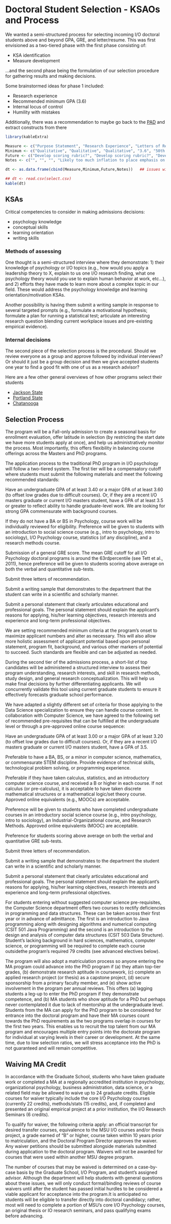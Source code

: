 # Doctoral Student Selection - KSAOs and Process {#select}

We wanted a semi-structured process for selecting incoming I/O doctoral students above and beyond GPA, GRE, and letter/resume. This was first envisioned as a two-tiered phase with the first phase consisting of:

+ KSA identification
+ Measure development

...and the second phase being the formulation of our selection procedure for gathering results and making decisions. 

Some brainstormed ideas for phase 1 included:

+ Research experience
+ Recommended minimum GPA (3.6)
+ Internal locus of control
+ Humility with mistakes 

Additionally, there was a recommendation to maybe go back to the [PAD](https://docs.google.com/document/d/1eXTDvfQWcNplMgt8zbVZldw-ByelTlfpzYORBGq423c/edit?usp=sharing) and extract constructs from there

```{r, echo=FALSE, warning=FALSE, message=FALSE}
library(kableExtra)

Measure <- c("Purpose Statement", "Research Experience", "Letters of Recommendation", "Undergraduate GPA", "GRE Verbal", "GRE Quantitative", "Locus of Control", "Humility with Mistakes", "Interview")
Minimum <- c("Qualitative", "Qualitative", "Qualitative", "3.6", "50th %ile", "50th %ile", "", "", "Qualitative") 
Future <- c("Develop scoring rubric?", "Develop scoring rubric?", "Develop scoring rubric?", "", "", "", "Internally developed measure", "Internally developed measure")
Notes <- c("", "", "", "Likely too much inflation to place emphasis on graduate GPA for post-masters' applicants", "50th a placeholder", "50th a placeholder", "Anything beyond typical application materials will likely reduce our applicant pool", "Anything beyond typical application materials will likely reduce our applicant pool", "Anything beyond typical application materials will likely reduce our applicant pool")

dt <- as.data.frame(cbind(Measure,Minimum,Future,Notes))   ## issues with .csv and GitHub (6/8/20)

## dt <- read.csv(select.csv)
kable(dt)

```


## KSAs {#ksa}

Critical competencies to consider in making admissions decisions:
 
+ psychology knowledge
+ conceptual skills
+ learning orientation
+ writing skills 

### Methods of assessing

One thought is a semi-structured interview where they demonstrate: 1) their knowledge of psychology or I/O topics (e.g., how would you apply a leadership theory to X, explain to us one I/O research finding, what one psychology theory would you use to explain human behavior at work, etc…), and 2) efforts they have made to learn more about a complex topic in our field. These would address the psychology knowledge and learning orientation/motivation KSAs. 

Another possibility is having them submit a writing sample in response to several targeted prompts (e.g., formulate a motivational hypothesis; formulate a plan for running a statistical test; articulate an interesting research question blending current workplace issues and pre-existing empirical evidence). 

### Internal decisions

The second piece of the selection process is the procedural. Should we review everyone as a group and approve followed by individual interviews? Or should it just be a group decision and then we give accepted students one year to find a good fit with one of us as a research advisor?

Here are a few other general overviews of how other programs select their students

+ [Jackson State](http://www.jsums.edu/psychology/ph-d-in-clinical-psychology-student-admission-outcomes-and-other-data/forms/)
+ [Portland State](https://www.pdx.edu/psy/graduate-faqs#faq09.htm)
+ [Chatanooga](https://www.utc.edu/psychology/graduate/msiopysch/ioadmissionscriteria.php)

## Selection Process

The program will be a Fall-only admission to create a seasonal basis for enrollment evaluation, offer latitude in selection (by restricting the start date we have more students apply at once), and help us administratively monitor the process. Most importantly, this offers flexibility in balancing course offerings across the Masters and PhD programs. 
 
The application process to the traditional PhD program in I/O psychology will follow a two-tiered system. The first tier will be a compensatory cutoff where students must submit the following materials and meet the following recommended standards:
 
Have an undergraduate GPA of at least 3.40 or a major GPA of at least 3.60 (to offset low grades due to difficult courses). Or, if they are a recent I/O masters graduate or current I/O masters student, have a GPA of at least 3.5 or greater to reflect ability to handle graduate-level work. We are looking for strong GPA commensurate with background courses.
 
If they do not have a BA or BS in Psychology, course work will be individually reviewed for eligibility. Preference will be given to students with an introduction to social science course (e.g., intro to psychology, intro to sociology), I/O Psychology course, statistics (of any discipline), and a research methods course. 
 
Submission of a general GRE score. The mean GRE cutoff for all I/O Psychology doctoral programs is around the 63rdpercentile (see Tett et al., 2011), hence preference will be given to students scoring above average on both the verbal and quantitative sub-tests. 
 
Submit three letters of recommendation.
 
Submit a writing sample that demonstrates to the department that the student can write in a scientific and scholarly manner.
 
Submit a personal statement that clearly articulates educational and professional goals. The personal statement should explain the applicant’s reasons for applying, his/her learning objectives, research interests and experience and long-term professional objectives. 
 
We are setting recommended minimum criteria at the program’s onset to maximize applicant numbers and alter as necessary. This will also allow more holistic assessment of applicant potential based upon personal statement, program fit, background, and various other markers of potential to succeed. Such standards are flexible and can be adjusted as needed.
 
During the second tier of the admissions process, a short-list of top candidates will be administered a structured interview to assess their program understanding, research interests, and skill in research methods, study design, and general research conceptualization. This will help us make final decisions by further differentiating applicants. We will concurrently validate this tool using current graduate students to ensure it effectively forecasts graduate school performance. 
 
We have adapted a slightly different set of criteria for those applying to the Data Science specialization to ensure they can handle course content. In collaboration with Computer Science, we have agreed to the following set of recommended pre-requisites that can be fulfilled at the undergraduate level or through a pre-approved online course sequence:
 
Have an undergraduate GPA of at least 3.00 or a major GPA of at least 3.20 (to offset low grades due to difficult courses). Or, if they are a recent I/O masters graduate or current I/O masters student, have a GPA of 3.5. 
 
Preferable to have a BA, BS, or a minor in computer science, mathematics, or commensurate STEM discipline. Provide evidence of technical skills, technological problem solving, or programming experience. 
 
Preferable if they have taken calculus, statistics, and an introductory computer science course, and received a B or higher in each course. If not calculus (or pre-calculus), it is acceptable to have taken discrete mathematical structures or a mathematical logic/set theory course. Approved online equivalents (e.g., MOOCs) are acceptable. 
 
Preference will be given to students who have completed undergraduate courses in an introductory social science course (e.g., intro psychology, intro to sociology), an Industrial-Organizational course, and Research Methods. Approved online equivalents (MOOC) are acceptable.
 
Preference for students scoring above average on both the verbal and quantitative GRE sub-tests. 
 
Submit three letters of recommendation.
 
Submit a writing sample that demonstrates to the department the student can write in a scientific and scholarly manner.
 
Submit a personal statement that clearly articulates educational and professional goals. The personal statement should explain the applicant’s reasons for applying, his/her learning objectives, research interests and experience and long-term professional objectives. 
 
For students entering without suggested computer science pre-requisites, the Computer Science department offers two courses to rectify deficiencies in programming and data structures. These can be taken across their first year or in advance of admittance. The first is an introduction to Java programming along with designing algorithms and numerical computing (CSIT 501 Java Programming) and the second is an introduction to the design and analysis of computer data structures (CSIT 503 Data Structure). Student’s lacking background in hard sciences, mathematics, computer science, or programming will be required to complete each course outsidethe program’s required 79 credits (see advanced electives below). 
 
The program will also adopt a matriculation process so anyone entering the MA program could advance into the PhD program if (a) they attain top-tier grades, (b) demonstrate research aptitude in coursework, (c) complete an applied research project (or thesis) as a capstone project, (d) secure sponsorship from a primary faculty member, and (e) show active involvement in the program per annual reviews. This offers (a) lagging students a leg-up to enter the PhD program if they demonstrate competence, and (b) MA students who show aptitude for a PhD but perhaps never contemplated it due to lack of mentorship at the undergraduate level. Students from the MA can apply for the PhD program to be considered for entrance into the doctoral program and have their MA courses count towards the PhD requirements as the two programs overlap in courses for the first two years. This enables us to recruit the top talent from our MA program and encourages multiple entry points into the doctorate program for individual at varying levels in their career or development. At the same time, due to low selection ratios, we will stress acceptance into the PhD is not guaranteed and will remain competitive. 
 
## Waiving MA Credit 
 
In accordance with the Graduate School, students who have taken graduate work or completed a MA at a regionally accredited institution in psychology, organizational psychology, business administration, data science, or a related field may be allowed to waive up to 24 graduate credits. Eligible courses for waiver typically include the core I/O Psychology courses (currently 22 credits), methods/stats (15 credits), and, if completed and presented an original empirical project at a prior institution, the I/O Research Seminars (6 credits). 
 
To qualify for waiver, the following criteria apply: an official transcript for desired transfer courses, equivalence to the MSU I/O courses and/or thesis project, a grade earned of “B” or higher, course taken within 10 years prior to matriculation, and the Doctoral Program Director approves the waiver. Any waiver petitions should be submitted alongside materials submitted during application to the doctoral program. Waivers will not be awarded for courses that were used within another MSU degree program. 
 
The number of courses that may be waived is determined on a case-by-case basis by the Graduate School, I/O Program, and student’s assigned advisor. Although the department will help students with general questions about these issues, we will only conduct formal/binding reviews of course waivers until after the student has passed initial hurdles to be considered a viable applicant for acceptance into the program.It is anticipated no students will be eligible to transfer directly into doctoral candidacy; rather, most will need to complete a portion of MSU’s core I/O Psychology courses, an original thesis or IO research seminars, and pass qualifying exams before advancing. 
 


